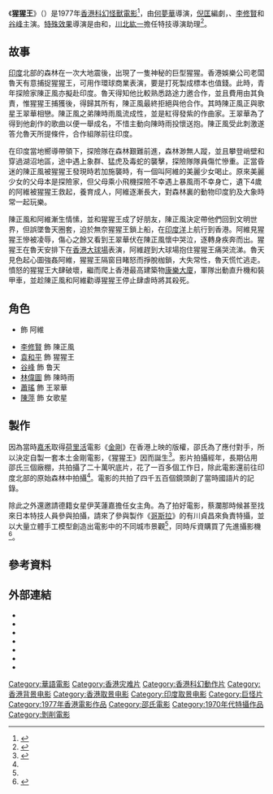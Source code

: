 {{电影信息框
| 片名 = 猩猩王
| 電影原名 = {{lang|en|''The Mighty Peking Man''}}
| 圖像 = 
| 圖像說明 = 
| 副標題 = 
| 導演 = [[何夢華|何夢華]]
| 監製 = [[邵仁枚|邵仁枚]]
| 製片 = [[蔡瀾|蔡瀾]]
| 動作指導 = [[袁祥仁|袁祥仁]]
| 編劇 = [[倪匡|倪匡]]
| 原著 = 
| 旁白 = 
| 統籌 = 
| 主演 = {{le|伊芙·蓮嘉|Evelyne Kraft|伊芙蓮嘉}}<br>[[李修賢|李修賢]]<br>[[谷峰|谷峰]]<br>[[林偉圖|林偉圖]]<br>[[蕭瑤|蕭瑤]]
| 配樂 = [[陳勳奇|陳勳奇]]<br>[[第渥芙夫|第渥芙夫]]
| 主題曲 = 
| 攝影 = [[曹惠琪|曹惠琪]]<br>[[伍灼華|伍灼華]]
| 剪輯 = [[姜興隆|姜興隆]]<br>[[湯姆諾伯|湯姆諾伯]]<br>[[芭比諾伯|芭比諾伯]]
| 製片商 = [[邵氏兄弟|邵氏兄弟]]
| 片長 = 90分鐘
| 產地 = 香港
| 語言 = [[國語|國語]]
| 上映日期 = {{film date|1977|11|8|香港}}
| 發行商 = 邵氏兄弟
| 預算 = 600萬港元<ref name="華僑">{{cite news|title=邵氏猩猩王 耗資六百萬|work=華僑日報|date=1977-07-27}}</ref>
| 票房 = 
| 前集 = 
| 續集 = 
| 官方網站 = 
}}
《'''猩猩王'''》（{{lang-en|The Mighty Peking Man}}）是1977年[[香港電影|香港]][[科幻片|科幻]][[怪獸電影|怪獸電影]]<ref name="廖金鳳2003">{{Cite book|url=https://books.google.com/books?id=Vw58AAAAIAAJ|publisher=麥田出版|date=2003|isbn=978-986-7537-07-2|language=zh|last=廖金鳳|title=邵氏影視帝國: 文化中國的想像|access-date=2021-09-13|archive-date=2021-09-13|archive-url=https://web.archive.org/web/20210913112718/https://books.google.com/books?id=Vw58AAAAIAAJ|dead-url=no}}</ref>，由[[何夢華|何夢華]]導演，[[倪匡|倪匡]]編劇，{{le|伊芙·蓮嘉|Evelyne Kraft|伊芙蓮嘉}}、[[李修賢|李修賢]]和[[谷峰|谷峰]]主演。[[特殊效果|特殊效果]]導演是由{{lj|有川貞昌}}和{{lj|村瀨繼藏|村瀬継蔵}}，[[川北紘一|川北紘一]]擔任特技導演助理<ref>{{cite book|title=中國報道|url=http://books.google.com/books?id=CyU2AQAAIAAJ|year=1977|publisher=鍾樹楠}}</ref>。

== 故事 ==
[[印度|印度]]北部的森林在一次大地震後，出現了一隻神秘的巨型猩猩。香港娛樂公司老闆魯天有意捕捉猩猩王，可用作環球商業表演，要是打死製成標本也值錢。此時，青年探險家陳正風亦擬赴印度。魯天得知他比較熟悉路途力邀合作，並且費用由其負責，惟猩猩王捕獲後，得歸其所有，陳正風最終拒絕與他合作。其時陳正風正與歌星王翠華相戀。陳正風之弟陳時雨風流成性，並是紅得發紫的作曲家。王翠華為了得到他創作的歌曲以便一舉成名，不惜主動向陳時雨投懷送抱。陳正風受此刺激遂答允魯天所提條件，合作組隊前往印度。

在印度當地嚮導帶領下，探險隊在森林艱難前進，森林渺無人蹤，並且攀登峭壁和穿過湖沼地區，途中遇上象群、猛虎及毒蛇的襲擊，探險隊隊員傷忙慘重。正當昏迷的陳正風被猩猩王發現時若加施襲時，有一個叫阿維的美麗少女喝止。原來美麗少女的父母本是探險家，但父母乘小飛機探險不幸遇上暴風雨不幸身亡，遺下4歲的阿維被猩猩王救起，養育成人，阿維逐漸長大，對森林裏的動物印度豹及大象時常一起玩樂。

陳正風和阿維漸生情愫，並和猩猩王成了好朋友，陳正風決定帶他們回到文明世界，但誤墜鲁天圈套，迫於無奈猩猩王鎖上船，在[[印度洋|印度洋]]上航行到香港。阿維見猩猩王慘被凌辱，傷心之餘又看到王翠華伏在陳正風懷中哭泣，逐轉身疾奔而出。猩猩王在魯天安排下在[[香港大球場|香港大球場]]表演，阿維趕到大球場抱住猩猩王痛哭流涕。魯天見色起心圖強姦阿維，猩猩王隔窗目睹怒而掙脫枷鎖，大失常性，魯天慌忙逃走。憤怒的猩猩王大肆破壞，繼而爬上香港最高建築物[[康樂大廈|康樂大廈]]，軍隊出動直升機和裝甲車，並趁陳正風和阿維勸導猩猩王停止肆虐時將其殺死。 

== 角色 ==
* {{le|伊芙·蓮嘉|Evelyne Kraft|伊芙蓮嘉}} 飾 阿維
* [[李修賢|李修賢]] 飾 陳正風
* [[袁和平|袁和平]] 飾 猩猩王
* [[谷峰|谷峰]] 飾 鲁天
* [[林偉圖|林偉圖]] 飾 陳時雨
* [[蕭瑤|蕭瑤]] 飾 王翠華
* [[陳萍|陳萍]] 飾 女歌星

== 製作 ==
因為當時[[橙天嘉禾|嘉禾]]取得[[荷里活|荷里活]]電影《[[金剛_(1976年電影)|金剛]]》在香港上映的版權，邵氏為了應付對手，所以決定自製一套本土金剛電影，《猩猩王》因而誕生<ref name="yahoo">{{cite web|title=李修賢主演，香港版「金剛」！|url=https://hk.finance.yahoo.com/news/%E6%9D%8E%E4%BF%AE%E8%B3%A2%E4%B8%BB%E6%BC%94-%E9%A6%99%E6%B8%AF%E7%89%88-%E9%87%91%E5%89%9B-030000981.html|accessdate=2021-04-08|date=2017-03-10|website=yahoo|author1=Kelvin Ko}}</ref>。影片拍攝經年，長期佔用邵氏三個廠棚，共拍攝了二十萬呎底片，花了一百多個工作日，除此電影還前往印度北部的原始森林中拍攝<ref name="華僑" />。電影的共拍了四千五百個鏡頭創了當時國語片的記錄。

除此之外還邀請德籍女星伊芙蓮嘉擔任女主角。為了拍好電影，蔡瀾那時候甚至找來日本特技人員參與拍攝，請來了參與製作《[[哥斯拉|哥斯拉]]》的有川貞昌來負責特攝，並以大量立體手工模型創造出電影中的不同城市景觀<ref name="yahoo" />，同時斥資購買了先進攝影機<ref name="鄭軍2012">{{cite book|author=鄭軍|title=世界科幻電影簡史：光影兩萬里|url=http://books.google.com/books?id=yZl7DwAAQBAJ&pg=PT255|date=31 March 2012|publisher=鄭軍|pages=255–256|id=GGKEY:AD9767PA5U7}}</ref>。

== 參考資料 ==
{{reflist}}

== 外部連結 ==
* {{Hkmdb title}}
* {{douban}}
* {{Mtime}}
* {{imdb title}}
* {{mojo title}}
* {{rotten-tomatoes}}
* {{Amg movie}}

{{King Kong}}
{{DEFAULTSORT:The Mighty Peking Man}}
[[Category:華語電影|Category:華語電影]]
[[Category:香港灾难片|Category:香港灾难片]]
[[Category:香港科幻動作片|Category:香港科幻動作片]]
[[Category:香港背景电影|Category:香港背景电影]]
[[Category:香港取景电影|Category:香港取景电影]]
[[Category:印度取景电影|Category:印度取景电影]]
[[Category:巨怪片|Category:巨怪片]]
[[Category:1977年香港電影作品|Category:1977年香港電影作品]]
[[Category:邵氏電影|Category:邵氏電影]]
[[Category:1970年代特攝作品|Category:1970年代特攝作品]]
[[Category:剝削電影|Category:剝削電影]]